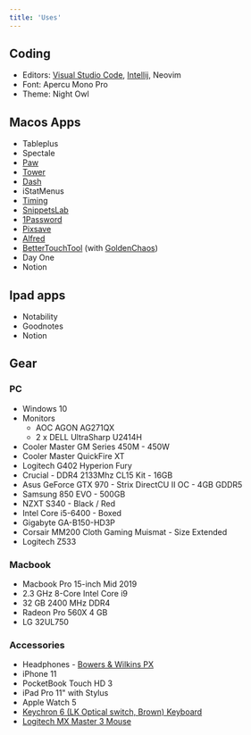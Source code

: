 ```yaml
---
title: 'Uses'
---
```


## Coding

- Editors: [Visual Studio Code](https://code.visualstudio.com/), [Intellij](https://www.jetbrains.com/idea/), Neovim
- Font: Apercu Mono Pro
- Theme: Night Owl

## Macos Apps

- Tableplus
- Spectale
- [Paw](https://paw.cloud)
- [Tower](https://www.git-tower.com/)
- [Dash](https://kapeli.com/dash)
- iStatMenus
- [Timing](https://timingapp.com/)
- [SnippetsLab](https://www.renfei.org/snippets-lab/)
- [1Password](https://1password.com/)
- [Pixsave](http://www.littlehj.com/)
- [Alfred](https://www.alfredapp.com/)
- [BetterTouchTool](https://folivora.ai/) (with [GoldenChaos](https://goldenchaos.net/goldenchaos-btt.html))
- Day One
- Notion

## Ipad apps

- Notability
- Goodnotes
- Notion

## Gear

### PC

- Windows 10
- Monitors
  - AOC AGON AG271QX
  - 2 x DELL UltraSharp U2414H
- Cooler Master GM Series 450M - 450W
- Cooler Master QuickFire XT
- Logitech G402 Hyperion Fury
- Crucial - DDR4 2133Mhz CL15 Kit - 16GB
- Asus GeForce GTX 970 - Strix DirectCU II OC - 4GB GDDR5
- Samsung 850 EVO - 500GB
- NZXT S340 - Black / Red
- Intel Core i5-6400 - Boxed
- Gigabyte GA-B150-HD3P
- Corsair MM200 Cloth Gaming Muismat - Size Extended
- Logitech Z533

### Macbook

- Macbook Pro 15-inch Mid 2019
- 2.3 GHz 8-Core Intel Core i9
- 32 GB 2400 MHz DDR4
- Radeon Pro 560X 4 GB
- LG 32UL750

### Accessories

- Headphones - [Bowers & Wilkins PX](https://www.bowerswilkins.com/headphones/px)
- iPhone 11
- PocketBook Touch HD 3
- iPad Pro 11" with Stylus
- Apple Watch 5
- [Keychron 6 (LK Optical switch, Brown) Keyboard](https://www.keychron.com/products/keychron-k6-wireless-mechanical-keyboard)
- [Logitech MX Master 3 Mouse](https://www.amazon.com/Logitech-Master-Wireless-Mouse-High-precision/dp/B00TZR3WRM)
